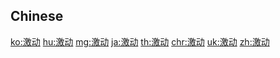 {{also|激動}}
==Chinese==
{{zh-see|激動}}

[[ko:激动]]
[[hu:激动]]
[[mg:激动]]
[[ja:激动]]
[[th:激动]]
[[chr:激动]]
[[uk:激动]]
[[zh:激动]]
